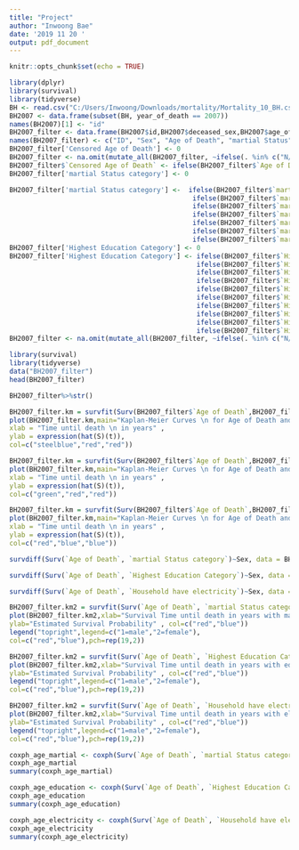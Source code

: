 ---
title: "Project"
author: "Inwoong Bae"
date: '2019 11 20 '
output: pdf_document
---

```{r setup, include=FALSE}
knitr::opts_chunk$set(echo = TRUE)
```

```{r message=FALSE, warning=FALSE}
library(dplyr)
library(survival)
library(tidyverse)
BH <- read.csv("C:/Users/Inwoong/Downloads/mortality/Mortality_10_BH.csv")
BH2007 <- data.frame(subset(BH, year_of_death == 2007))
names(BH2007)[1] <- "id"
BH2007_filter <- data.frame(BH2007$id,BH2007$deceased_sex,BH2007$age_of_death_above_one_year,BH2007$marital_status,BH2007$highest_qualification,BH2007$household_have_electricity)
names(BH2007_filter) <- c("ID", "Sex", "Age of Death", "martial Status", "Highest Education", "Household have electricity")
BH2007_filter['Censored Age of Death'] <- 0
BH2007_filter <- na.omit(mutate_all(BH2007_filter, ~ifelse(. %in% c("N/A", "NULL", ""),  NA, .)))
BH2007_filter$`Censored Age of Death` <- ifelse(BH2007_filter$`Age of Death` > 24 , 0, 1)
BH2007_filter['martial Status category'] <- 0
```

```{r message=FALSE, warning=FALSE}
BH2007_filter['martial Status category'] <-  ifelse(BH2007_filter$`martial Status`== 1, 1,
                                              ifelse(BH2007_filter$`martial Status`==2, 2,
                                              ifelse(BH2007_filter$`martial Status`==3, 2,
                                              ifelse(BH2007_filter$`martial Status`==4, 2,
                                              ifelse(BH2007_filter$`martial Status`==5, 3,
                                              ifelse(BH2007_filter$`martial Status`==6, 3,
                                              ifelse(BH2007_filter$`martial Status`==7, 3, NA)))))))
BH2007_filter['Highest Education Category'] <- 0
BH2007_filter['Highest Education Category'] <- ifelse(BH2007_filter$`Highest Education`==0, 1,
                                               ifelse(BH2007_filter$`Highest Education`==1, 1,
                                               ifelse(BH2007_filter$`Highest Education`==2, 1,
                                               ifelse(BH2007_filter$`Highest Education`==3, 1,
                                               ifelse(BH2007_filter$`Highest Education`==4, 1,
                                               ifelse(BH2007_filter$`Highest Education`==5, 1,
                                               ifelse(BH2007_filter$`Highest Education`==6, 2,
                                               ifelse(BH2007_filter$`Highest Education`==7, 2,
                                               ifelse(BH2007_filter$`Highest Education`==8, 2,
                                               ifelse(BH2007_filter$`Highest Education`==9, 1, NA))))))))))
BH2007_filter <- na.omit(mutate_all(BH2007_filter, ~ifelse(. %in% c("N/A", "NULL", ""),  NA, .)))
```

```{r message=FALSE, warning=FALSE}
library(survival)
library(tidyverse)
data("BH2007_filter")
head(BH2007_filter)
```
```{r message=FALSE, warning=FALSE}
BH2007_filter%>%str()
```
```{r message=FALSE, warning=FALSE}
BH2007_filter.km = survfit(Surv(BH2007_filter$`Age of Death`,BH2007_filter$`martial Status category`)~1)
plot(BH2007_filter.km,main="Kaplan-Meier Curves \n for Age of Death and martial status",
xlab = "Time until death \n in years" ,
ylab = expression(hat(S)(t)),
col=c("steelblue","red","red"))
```

```{r message=FALSE, warning=FALSE}
BH2007_filter.km = survfit(Surv(BH2007_filter$`Age of Death`,BH2007_filter$`Highest Education Category`)~1)
plot(BH2007_filter.km,main="Kaplan-Meier Curves \n for Age of Death and Education",
xlab = "Time until death \n in years" ,
ylab = expression(hat(S)(t)),
col=c("green","red","red"))
```

```{r message=FALSE, warning=FALSE}
BH2007_filter.km = survfit(Surv(BH2007_filter$`Age of Death`,BH2007_filter$`Household have electricity`)~1)
plot(BH2007_filter.km,main="Kaplan-Meier Curves \n for Age of Death and Electricity",
xlab = "Time until death \n in years" ,
ylab = expression(hat(S)(t)),
col=c("red","blue","blue"))
```
```{r message=FALSE, warning=FALSE}
survdiff(Surv(`Age of Death`, `martial Status category`)~Sex, data = BH2007_filter)
```
```{r message=FALSE, warning=FALSE}
survdiff(Surv(`Age of Death`, `Highest Education Category`)~Sex, data = BH2007_filter)
```
```{r message=FALSE, warning=FALSE}
survdiff(Surv(`Age of Death`, `Household have electricity`)~Sex, data = BH2007_filter)
```
```{r message=FALSE, warning=FALSE}
BH2007_filter.km2 = survfit(Surv(`Age of Death`, `martial Status category`)~Sex, data = BH2007_filter)
plot(BH2007_filter.km2,xlab="Survival Time until death in years with martial Status",
ylab="Estimated Survival Probability" , col=c("red","blue"))
legend("topright",legend=c("1=male","2=female"),
col=c("red","blue"),pch=rep(19,2))
```

```{r message=FALSE, warning=FALSE}
BH2007_filter.km2 = survfit(Surv(`Age of Death`, `Highest Education Category`)~Sex, data = BH2007_filter)
plot(BH2007_filter.km2,xlab="Survival Time until death in years with education",
ylab="Estimated Survival Probability" , col=c("red","blue"))
legend("topright",legend=c("1=male","2=female"),
col=c("red","blue"),pch=rep(19,2))
```

```{r message=FALSE, warning=FALSE}
BH2007_filter.km2 = survfit(Surv(`Age of Death`, `Household have electricity`)~Sex, data = BH2007_filter)
plot(BH2007_filter.km2,xlab="Survival Time until death in years with electricity",
ylab="Estimated Survival Probability" , col=c("red","blue"))
legend("topright",legend=c("1=male","2=female"),
col=c("red","blue"),pch=rep(19,2))
```
```{r message=FALSE, warning=FALSE}
coxph_age_martial <- coxph(Surv(`Age of Death`, `martial Status category`)~Sex, data = BH2007_filter)
coxph_age_martial
summary(coxph_age_martial)
```
```{r message=FALSE, warning=FALSE}
coxph_age_education <- coxph(Surv(`Age of Death`, `Highest Education Category`)~Sex, data = BH2007_filter)
coxph_age_education
summary(coxph_age_education)
```
```{r}
coxph_age_electricity <- coxph(Surv(`Age of Death`, `Household have electricity`)~Sex, data = BH2007_filter)
coxph_age_electricity
summary(coxph_age_electricity)
```
